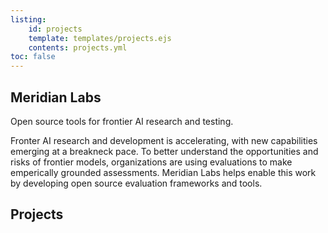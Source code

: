 ```yaml
---
listing:
    id: projects
    template: templates/projects.ejs
    contents: projects.yml
toc: false
---
```




:::::: {.splash}

# Meridian Labs

::: splash-secondary

Open source tools for frontier AI research and testing.
:::




Fronter AI research and development is accelerating, with new capabilities emerging at a breakneck pace. To better understand the opportunities and risks of frontier models, organizations are using evaluations to make emperically grounded assessments. Meridian Labs helps enable this work by developing open source evaluation frameworks and tools.

::::::

## Projects {.project-separator}

:::{#projects}

:::